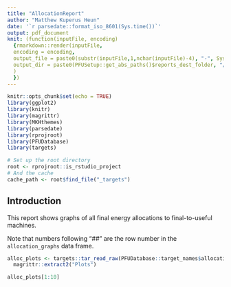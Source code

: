 ```yaml
---
title: "AllocationReport"
author: "Matthew Kuperus Heun"
date: '`r parsedate::format_iso_8601(Sys.time())`'
output: pdf_document
knit: (function(inputFile, encoding) 
  {rmarkdown::render(inputFile, 
  encoding = encoding,
  output_file = paste0(substr(inputFile,1,nchar(inputFile)-4), "-", Sys.Date(),'.pdf'),
  output_dir = paste0(PFUSetup::get_abs_paths()$reports_dest_folder, "/Final-to-Useful Allocation Reports/", Sys.Date(), sep = "")
  ) 
  })
---
```


```r
knitr::opts_chunk$set(echo = TRUE)
library(ggplot2)
library(knitr)
library(magrittr)
library(MKHthemes)
library(parsedate)
library(rprojroot)
library(PFUDatabase)
library(targets)

# Set up the root directory
root <- rprojroot::is_rstudio_project
# And the cache
cache_path <- root$find_file("_targets")
```

## Introduction

This report shows graphs of all final energy allocations to final-to-useful machines.

Note that numbers following "##" are the row number in the `allocation_graphs` data frame.


```r
alloc_plots <- targets::tar_read_raw(PFUDatabase::target_names$allocation_graphs, store = cache_path) %>% 
  magrittr::extract2("Plots")
```


```r
alloc_plots[1:10]

```




